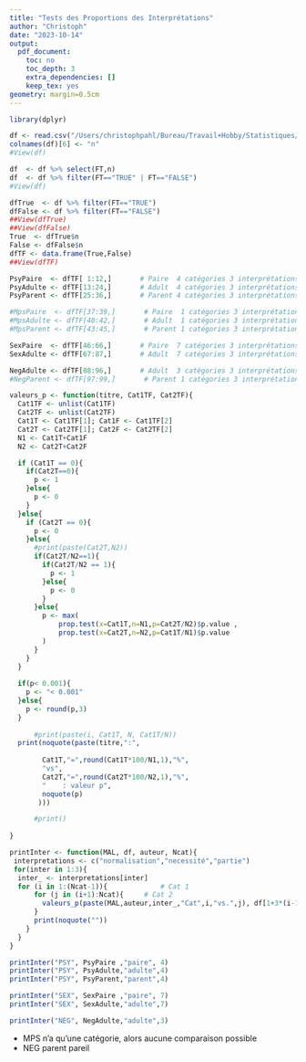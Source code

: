 ```yaml
---
title: "Tests des Proportions des Interprétations"
author: "Christoph"
date: "2023-10-14"
output:
  pdf_document:
    toc: no
    toc_depth: 3
    extra_dependencies: []
    keep_tex: yes
geometry: margin=0.5cm
---
```


```r
library(dplyr)
```


```r
df <- read.csv("/Users/christophpahl/Bureau/Travail+Hobby/Statistiques/Théo/Qu.3/interSeded.txt", sep=" ")
colnames(df)[6] <- "n"
#View(df)

df  <- df %>% select(FT,n)
df  <- df %>% filter(FT=="TRUE" | FT=="FALSE")
#View(df)
```


```r
dfTrue  <- df %>% filter(FT=="TRUE")
dfFalse <- df %>% filter(FT=="FALSE")
##View(dfTrue)
##View(dfFalse)
True  <- dfTrue$n
False <- dfFalse$n
dfTF <- data.frame(True,False)
##View(dfTF)
```

```r
PsyPaire  <- dfTF[ 1:12,]       # Paire  4 catégories 3 interprétations
PsyAdulte <- dfTF[13:24,]       # Adult  4 catégories 3 interprétations
PsyParent <- dfTF[25:36,]       # Parent 4 catégories 3 interprétations

#MpsPaire  <- dfTF[37:39,]       # Paire  1 catégories 3 interprétations
#MpsAdulte <- dfTF[40:42,]       # Adult  1 catégories 3 interprétations
#MpsParent <- dfTF[43:45,]       # Parent 1 catégories 3 interprétations

SexPaire  <- dfTF[46:66,]       # Paire  7 catégories 3 interprétations
SexAdulte <- dfTF[67:87,]       # Adult  7 catégories 3 interprétations

NegAdulte <- dfTF[88:96,]       # Adult  3 catégories 3 interprétations
#NegParent <- dfTF[97:99,]       # Parent 1 catégories 3 interprétations
```

```r
valeurs_p <- function(titre, Cat1TF, Cat2TF){
  Cat1TF <- unlist(Cat1TF)
  Cat2TF <- unlist(Cat2TF)
  Cat1T <- Cat1TF[1]; Cat1F <- Cat1TF[2]
  Cat2T <- Cat2TF[1]; Cat2F <- Cat2TF[2]
  N1 <- Cat1T+Cat1F
  N2 <- Cat2T+Cat2F

  if (Cat1T == 0){
    if(Cat2T==0){
      p <- 1
    }else{
      p <- 0
    }
  }else{
    if (Cat2T == 0){
      p <- 0
    }else{
      #print(paste(Cat2T,N2))
      if(Cat2T/N2==1){
        if(Cat2T/N2 == 1){
          p <- 1 
        }else{
          p <- 0
        }
      }else{
        p <- max(  
            prop.test(x=Cat1T,n=N1,p=Cat2T/N2)$p.value , 
            prop.test(x=Cat2T,n=N2,p=Cat1T/N1)$p.value  
        )
      }
    }
  }
      
  if(p< 0.001){
    p <- "< 0.001"
  }else{
    p <- round(p,3)
  }
 
      #print(paste(i, Cat1T, N, Cat1T/N))
  print(noquote(paste(titre,":",
      
        Cat1T,"=",round(Cat1T*100/N1,1),"%",  
        "vs",
        Cat2T,"=",round(Cat2T*100/N2,1),"%",  
        "    : valeur p",
        noquote(p)
       )))

      #print()
  
}
```


```r
printInter <- function(MAL, df, auteur, Ncat){
 interpretations <- c("normalisation","necessité","partie")
 for(inter in 1:3){
  inter_ <- interpretations[inter]
  for (i in 1:(Ncat-1)){             # Cat 1
      for (j in (i+1):Ncat){     # Cat 2
        valeurs_p(paste(MAL,auteur,inter_,"Cat",i,"vs.",j), df[1+3*(i-1)+(inter-1),], df[ 1+3*(j-1)+(inter-1),]) 
      }
      print(noquote(""))
    }
  }
}
```

\newpage

```r
printInter("PSY", PsyPaire ,"paire", 4)
printInter("PSY", PsyAdulte,"adulte",4)
printInter("PSY", PsyParent,"parent",4)

printInter("SEX", SexPaire ,"paire", 7)
printInter("SEX", SexAdulte,"adulte",7)

printInter("NEG", NegAdulte,"adulte",3)
```

- MPS n'a qu'une catégorie, alors aucune comparaison possible
- NEG parent pareil